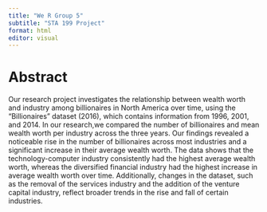 ```yaml
---
title: "We R Group 5"
subtitle: "STA 199 Project"
format: html
editor: visual
---
```


# Abstract

Our research project investigates the relationship between wealth worth and industry among billionaires in North America over time, using the "Billionaires" dataset (2016), which contains information from 1996, 2001, and 2014. In our research,we compared the number of billionaires and mean wealth worth per industry across the three years. Our findings revealed a noticeable rise in the number of billionaires across most industries and a significant increase in their average wealth worth. The data shows that the technology-computer industry consistently had the highest average wealth worth, whereas the diversified financial industry had the highest increase in average wealth worth over time. Additionally, changes in the dataset, such as the removal of the services industry and the addition of the venture capital industry, reflect broader trends in the rise and fall of certain industries.

